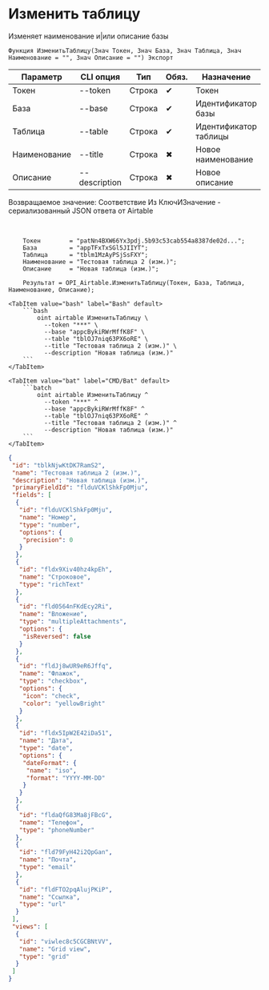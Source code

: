 ﻿---
sidebar_position: 2
description: Изменить таблицу и другие функции для работы с Airtable в Открытом пакете интеграций - бесплатной open-source библиотеке интеграций для 1С:Предприятие 8, OneScript и CLI
keywords: [1C, 1С, 1С:Предприятие, 1С:Предприятие 8.3, API, Интеграция, Сервисы, Обмен, OneScript, CLI, Airtable]
---


# Изменить таблицу
 Изменяет наименование и|или описание базы



`Функция ИзменитьТаблицу(Знач Токен, Знач База, Знач Таблица, Знач Наименование = "", Знач Описание = "") Экспорт`

  | Параметр | CLI опция | Тип | Обяз. | Назначение |
  |-|-|-|-|-|
  | Токен | --token | Строка | &#x2714; | Токен |
  | База | --base | Строка | &#x2714; | Идентификатор базы |
  | Таблица | --table | Строка | &#x2714; | Идентификатор таблицы |
  | Наименование | --title | Строка | &#x2716; | Новое наименование |
  | Описание | --description | Строка | &#x2716; | Новое описание |

  
  Возвращаемое значение:   Соответствие Из КлючИЗначение - сериализованный JSON ответа от Airtable

<br/>



```bsl title="Пример использования для 1С:Предприятие/OneScript"
    Токен        = "patNn4BXW66Yx3pdj.5b93c53cab554a8387de02d...";
    База         = "appTFxTxSGl5JIIYT";
    Таблица      = "tblm1MzAyPSjSsFXY";
    Наименование = "Тестовая таблица 2 (изм.)";
    Описание     = "Новая таблица (изм.)";

    Результат = OPI_Airtable.ИзменитьТаблицу(Токен, База, Таблица, Наименование, Описание);
```
    

 <Tabs>
  
    <TabItem value="bash" label="Bash" default>
        ```bash
            oint airtable ИзменитьТаблицу \
              --token "***" \
              --base "appcBykiRWrMffK8F" \
              --table "tblOJ7niq63PX6oRE" \
              --title "Тестовая таблица 2 (изм.)" \
              --description "Новая таблица (изм.)"
        ```
    </TabItem>
  
    <TabItem value="bat" label="CMD/Bat" default>
        ```batch
            oint airtable ИзменитьТаблицу ^
              --token "***" ^
              --base "appcBykiRWrMffK8F" ^
              --table "tblOJ7niq63PX6oRE" ^
              --title "Тестовая таблица 2 (изм.)" ^
              --description "Новая таблица (изм.)"
        ```
    </TabItem>
</Tabs>


```json title="Результат"
{
 "id": "tblkNjwKtDK7RamS2",
 "name": "Тестовая таблица 2 (изм.)",
 "description": "Новая таблица (изм.)",
 "primaryFieldId": "flduVCKlShkFp0Mju",
 "fields": [
  {
   "id": "flduVCKlShkFp0Mju",
   "name": "Номер",
   "type": "number",
   "options": {
    "precision": 0
   }
  },
  {
   "id": "fldx9Xiv40hz4kpEh",
   "name": "Строковое",
   "type": "richText"
  },
  {
   "id": "fld0564nFKdEcy2Ri",
   "name": "Вложение",
   "type": "multipleAttachments",
   "options": {
    "isReversed": false
   }
  },
  {
   "id": "fldJj8wUR9eR6Jffq",
   "name": "Флажок",
   "type": "checkbox",
   "options": {
    "icon": "check",
    "color": "yellowBright"
   }
  },
  {
   "id": "fldx5IpW2E42iDa51",
   "name": "Дата",
   "type": "date",
   "options": {
    "dateFormat": {
     "name": "iso",
     "format": "YYYY-MM-DD"
    }
   }
  },
  {
   "id": "fldaQfG83Ma8jFBcG",
   "name": "Телефон",
   "type": "phoneNumber"
  },
  {
   "id": "fld79FyH42i2QpGan",
   "name": "Почта",
   "type": "email"
  },
  {
   "id": "fldFTO2pqAlujPKiP",
   "name": "Ссылка",
   "type": "url"
  }
 ],
 "views": [
  {
   "id": "viwlec8c5CGCBNtVV",
   "name": "Grid view",
   "type": "grid"
  }
 ]
}
```
